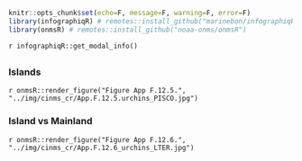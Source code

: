 ```r
knitr::opts_chunk$set(echo=F, message=F, warning=F, error=F)
library(infographiqR) # remotes::install_github("marinebon/infographiqR") 
library(onmsR) # remotes::install_github("noaa-onms/onmsR")
```

`r infographiqR::get_modal_info()`

## {.tabset} 

### Islands

`r onmsR::render_figure("Figure App F.12.5.", "../img/cinms_cr/App.F.12.5.urchins_PISCO.jpg")`

### Island vs Mainland

`r onmsR::render_figure("Figure App F.12.6.", "../img/cinms_cr/App.F.12.6_urchins_LTER.jpg")`
